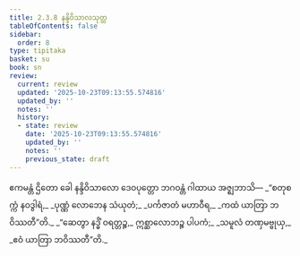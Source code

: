 ```yaml
---
title: 2.3.8 နန္ဒိဝိသာလသုတ္တ
tableOfContents: false
sidebar:
  order: 8
type: tipitaka
basket: su
book: sn
review:
  current: review
  updated: '2025-10-23T09:13:55.574816'
  updated_by: ''
  notes: ''
  history:
  - state: review
    date: '2025-10-23T09:13:55.574816'
    updated_by: ''
    notes: ''
    previous_state: draft
---
```



<ReviewStatus review={frontmatter.review} showDetails={true} />

<HypothesisAnnotation frontmatter={frontmatter} />

<DynamicBreadcrumb />

<Division number="109" book="sn" e="ch" v="18" p="296">

<Paragraph number="538" book="sn">
ဧကမန္တံ ဌိတော ခေါ နန္ဒိဝိသာလော ဒေဝပုတ္တော ဘဂဝန္တံ ဂါထာယ အဇ္ဈဘာသိ—
</Paragraph>

<Paragraph number="539" type="verses" book="sn">
_“စတုစက္ကံ နဝဒွါရံ,_  
_ပုဏ္ဏံ လောဘေန သံယုတံ;_  
_ပင်္ကဇာတံ မဟာဝီရ,_  
_ကထံ ယာတြာ ဘဝိဿတီ”တိ._  

</Paragraph>

<Paragraph number="540" type="verses" book="sn">
_“ဆေတွာ နဒ္ဓိံ ဝရတ္တဉ္စ,_  
ဣစ္ဆာလောဘဉ္စ ပါပကံ;_  
_သမူလံ တဏှမဗ္ဗုယှ,_  
_ဧဝံ ယာတြာ ဘဝိဿတီ”တိ._
</Paragraph>
</Division>